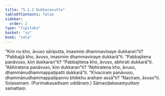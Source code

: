```yaml
---
title: "5.1.2 Dukkarasutta"
tableOfContents: false
sidebar:
  order: 2
type: "tipitaka"
basket: "su"
book: "sala"
---
```



<DynamicBreadcrumb />

<Division number="331" book="sala">

<Paragraph number="1369" book="sala">
“Kiṃ nu kho, āvuso sāriputta, imasmiṃ dhammavinaye dukkaran”ti? “Pabbajjā kho, āvuso, imasmiṃ dhammavinaye dukkarā”ti. “Pabbajitena panāvuso, kiṃ dukkaran”ti? “Pabbajitena kho, āvuso, abhirati dukkarā”ti. “Abhiratena panāvuso, kiṃ dukkaran”ti? “Abhiratena kho, āvuso, dhammānudhammappaṭipatti dukkarā”ti. “Kīvaciraṃ panāvuso, dhammānudhammappaṭipanno bhikkhu arahaṃ assā”ti? “Naciraṃ, āvuso”ti.

</Paragraph>
</Division>

<Paragraph number="1370" type="center" book="sala">
Soḷasamaṃ.



</Paragraph>

<Paragraph number="1371" type="center" book="sala">
(Purimakasadisaṃ uddānaṃ.)



</Paragraph>

<Paragraph number="1372" type="center" book="sala">
Sāmaṇḍakasaṃyuttaṃ samattaṃ.
</Paragraph>